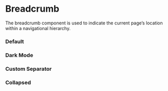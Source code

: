 
<Meta of={BreadcrumbStories} />

# Breadcrumb

The breadcrumb component is used to indicate the current page’s location within a navigational hierarchy.

### Default

<Canvas of={BreadcrumbStories.Default} />

### Dark Mode

<DarkModeContainer className="flex w-full items-center justify-center">
  <Story of={BreadcrumbStories.DarkMode} />
</DarkModeContainer>

### Custom Separator

<Canvas of={BreadcrumbStories.CustomSeparator} />

### Collapsed

<Canvas of={BreadcrumbStories.Collapsed} />

